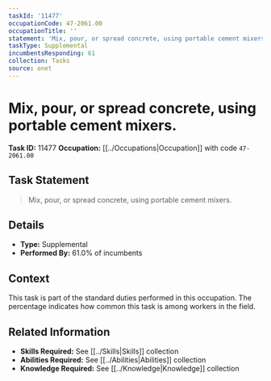```yaml
---
taskId: '11477'
occupationCode: 47-2061.00
occupationTitle: ''
statement: 'Mix, pour, or spread concrete, using portable cement mixers.'
taskType: Supplemental
incumbentsResponding: 61
collection: Tasks
source: onet
---
```

# Mix, pour, or spread concrete, using portable cement mixers.

**Task ID:** 11477
**Occupation:** [[../Occupations|Occupation]] with code `47-2061.00`

## Task Statement

> Mix, pour, or spread concrete, using portable cement mixers.

## Details

- **Type:** Supplemental
- **Performed By:** 61.0% of incumbents

## Context

This task is part of the standard duties performed in this occupation. The percentage indicates how common this task is among workers in the field.

## Related Information

- **Skills Required:** See [[../Skills|Skills]] collection
- **Abilities Required:** See [[../Abilities|Abilities]] collection
- **Knowledge Required:** See [[../Knowledge|Knowledge]] collection
